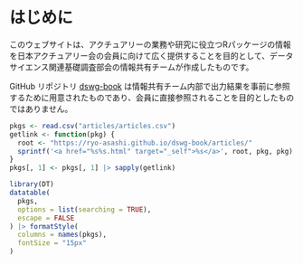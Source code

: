 # はじめに {.unnumbered}

このウェブサイトは、アクチュアリーの業務や研究に役立つRパッケージの情報を日本アクチュアリー会の会員に向けて広く提供することを目的として、データサイエンス関連基礎調査部会の情報共有チームが作成したものです。

::: {.callout-note appearance="simple"}
GitHub リポジトリ [dswg-book](https://github.com/ryo-asashi/dswg-book) は情報共有チーム内部で出力結果を事前に参照するために用意されたものであり、会員に直接参照されることを目的としたものではありません。
:::

```r
pkgs <- read.csv("articles/articles.csv")
getlink <- function(pkg) {
  root <- "https://ryo-asashi.github.io/dswg-book/articles/"
  sprintf('<a href="%s%s.html" target="_self">%s</a>', root, pkg, pkg)
}
pkgs[, 1] <- pkgs[, 1] |> sapply(getlink)

library(DT)
datatable(
  pkgs,
  options = list(searching = TRUE),
  escape = FALSE
) |> formatStyle(
  columns = names(pkgs),
  fontSize = "15px"
)
```
